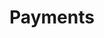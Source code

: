 ---
title: "Payments"
description: "Now featuring real-time secure payments."
icon: "dollar-sign"
---